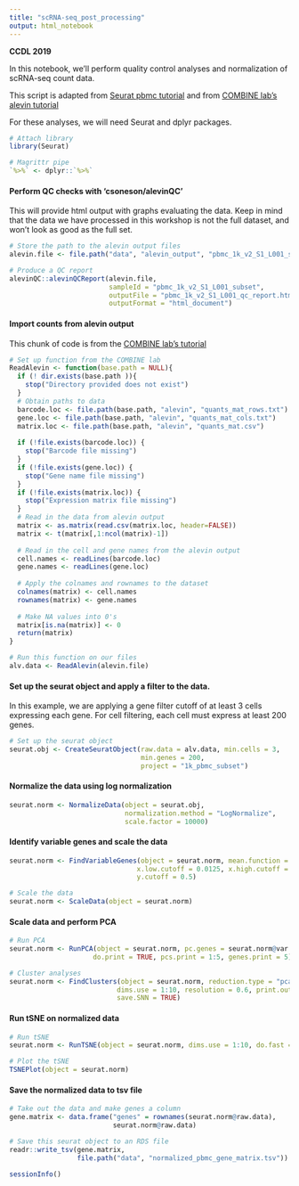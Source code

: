 ```yaml
---
title: "scRNA-seq_post_processing"
output: html_notebook
---
```


**CCDL 2019**

In this notebook, we'll perform quality control analyses and normalization of 
scRNA-seq count data. 

This script is adapted from [Seurat pbmc tutorial](https://satijalab.org/seurat/pbmc3k_tutorial.html) 
and from [COMBINE lab's alevin tutorial](https://combine-lab.github.io/alevin-tutorial/2018/alevin-seurat/)

For these analyses, we will need Seurat and dplyr packages. 
```r
# Attach library
library(Seurat)

# Magrittr pipe
`%>%` <- dplyr::`%>%`
```

#### Perform QC checks with 'csoneson/alevinQC'
This will provide html output with graphs evaluating the data. Keep in mind that 
the data we have processed in this workshop is not the full dataset, and won't 
look as good as the full set.
```r
# Store the path to the alevin output files
alevin.file <- file.path("data", "alevin_output", "pbmc_1k_v2_S1_L001_subset")

# Produce a QC report
alevinQC::alevinQCReport(alevin.file,
                         sampleId = "pbmc_1k_v2_S1_L001_subset", 
                         outputFile = "pbmc_1k_v2_S1_L001_qc_report.html", 
                         outputFormat = "html_document")
```

#### Import counts from alevin output
This chunk of code is from the [COMBINE lab's tutorial](https://combine-lab.github.io/alevin-tutorial/2018/alevin-seurat/)
```r
# Set up function from the COMBINE lab
ReadAlevin <- function(base.path = NULL){
  if (! dir.exists(base.path )){
    stop("Directory provided does not exist")
  }
  # Obtain paths to data
  barcode.loc <- file.path(base.path, "alevin", "quants_mat_rows.txt")
  gene.loc <- file.path(base.path, "alevin", "quants_mat_cols.txt")
  matrix.loc <- file.path(base.path, "alevin", "quants_mat.csv")
    
  if (!file.exists(barcode.loc)) {
    stop("Barcode file missing")
  }
  if (!file.exists(gene.loc)) {
    stop("Gene name file missing")
  }
  if (!file.exists(matrix.loc)) {
    stop("Expression matrix file missing")
  }
  # Read in the data from alevin output
  matrix <- as.matrix(read.csv(matrix.loc, header=FALSE))
  matrix <- t(matrix[,1:ncol(matrix)-1])
    
  # Read in the cell and gene names from the alevin output
  cell.names <- readLines(barcode.loc)
  gene.names <- readLines(gene.loc)
    
  # Apply the colnames and rownames to the dataset
  colnames(matrix) <- cell.names
  rownames(matrix) <- gene.names
    
  # Make NA values into 0's
  matrix[is.na(matrix)] <- 0
  return(matrix)
}

# Run this function on our files
alv.data <- ReadAlevin(alevin.file)
```

#### Set up the seurat object and apply a filter to the data. 
In this example, we are applying a gene filter cutoff of at least 3 cells 
expressing each gene. 
For cell filtering, each cell must express at least 200 genes.
```r
# Set up the seurat object 
seurat.obj <- CreateSeuratObject(raw.data = alv.data, min.cells = 3,
                                 min.genes = 200, 
                                 project = "1k_pbmc_subset")
```

#### Normalize the data using log normalization
```r
seurat.norm <- NormalizeData(object = seurat.obj, 
                             normalization.method = "LogNormalize",
                             scale.factor = 10000)
```

#### Identify variable genes and scale the data
```r
seurat.norm <- FindVariableGenes(object = seurat.norm, mean.function = ExpMean,
                                x.low.cutoff = 0.0125, x.high.cutoff = 3,
                                y.cutoff = 0.5)

# Scale the data
seurat.norm <- ScaleData(object = seurat.norm)
```
#### Scale data and perform PCA
```r
# Run PCA
seurat.norm <- RunPCA(object = seurat.norm, pc.genes = seurat.norm@var.genes,
                     do.print = TRUE, pcs.print = 1:5, genes.print = 5)

# Cluster analyses
seurat.norm <- FindClusters(object = seurat.norm, reduction.type = "pca", 
                           dims.use = 1:10, resolution = 0.6, print.output = 0, 
                           save.SNN = TRUE)
```

#### Run tSNE on normalized data
```r
# Run tSNE 
seurat.norm <- RunTSNE(object = seurat.norm, dims.use = 1:10, do.fast = TRUE)

# Plot the tSNE
TSNEPlot(object = seurat.norm)
```

#### Save the normalized data to tsv file
```r
# Take out the data and make genes a column
gene.matrix <- data.frame("genes" = rownames(seurat.norm@raw.data),
                          seurat.norm@raw.data)

# Save this seurat object to an RDS file
readr::write_tsv(gene.matrix, 
                 file.path("data", "normalized_pbmc_gene_matrix.tsv"))
```

```r
sessionInfo()
```